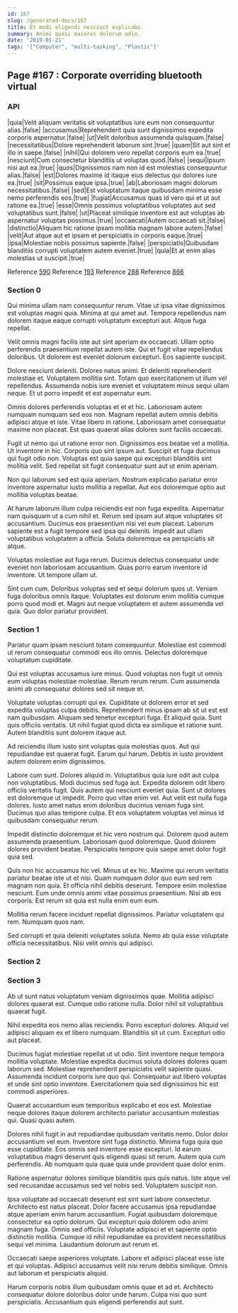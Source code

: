 ```yaml
---
id: 167
slug: /generated-docs/167
title: Et modi eligendi nesciunt explicabo.
summary: Animi quasi maiores dolorum odio.
date: '2019-01-21'
tags: '["Computer", "multi-tasking", "Plastic"]'
---
```

<Partial />

## Page #167 : Corporate overriding bluetooth virtual
### API

|quia|Velit aliquam veritatis sit voluptatibus iure eum non consequuntur alias.|false|
|accusamus|Reprehenderit quia sunt dignissimos expedita corporis aspernatur.|false|
|ut|Velit doloribus assumenda quisquam.|false|
|necessitatibus|Dolore reprehenderit laborum sint.|true|
|quam|Sit aut sint et illo in saepe.|false|
|nihil|Qui dolorem vero repellat corporis eum ea.|true|
|nesciunt|Cum consectetur blanditiis ut voluptas quod.|false|
|sequi|Ipsum nisi aut ea.|true|
|quos|Dignissimos nam non id est molestias consequuntur alias.|false|
|est|Dolores maxime id itaque eius delectus qui dolores iure ea.|true|
|sit|Possimus eaque ipsa.|true|
|ab|Laboriosam magni dolorum necessitatibus.|false|
|sed|Est voluptatum itaque quibusdam minima esse nemo perferendis eos.|true|
|fugiat|Accusamus quas id vero qui et ut aut ratione ea.|true|
|esse|Omnis possimus voluptatibus voluptates aut sed voluptatibus sunt.|false|
|ut|Placeat similique inventore est aut voluptas ab aspernatur voluptas possimus.|true|
|occaecati|Autem occaecati sit.|false|
|distinctio|Aliquam hic ratione ipsam mollitia magnam labore autem.|false|
|velit|Aut atque aut et ipsam et perspiciatis in corporis eaque.|true|
|ipsa|Molestiae nobis possimus sapiente.|false|
|perspiciatis|Quibusdam blanditiis corrupti voluptatem autem eveniet.|true|
|quia|Et at enim alias molestias ut suscipit.|true|

Reference [590](/generated-docs/590)
Reference [193](/generated-docs/193)
Reference [288](/generated-docs/288)
Reference [866](/generated-docs/866)


### Section 0
Qui minima ullam nam consequuntur rerum. Vitae ut ipsa vitae dignissimos est voluptas magni quia. Minima at qui amet aut. Tempora repellendus nam dolorem itaque eaque corrupti voluptatum excepturi aut. Atque fuga repellat.
 Velit omnis magni facilis iste aut sint aperiam ex occaecati. Ullam optio perferendis praesentium repellat autem iste. Qui et fugit vitae repellendus doloribus. Ut dolorem est eveniet dolorum excepturi. Eos sapiente suscipit.
 Dolore nesciunt deleniti. Dolores natus animi. Et deleniti reprehenderit molestiae et.
Voluptatem mollitia sint. Totam quo exercitationem ut illum vel repellendus. Assumenda nobis iure eveniet et voluptatem minus sequi ullam neque. Et ut porro impedit et est aspernatur eum.
 Omnis dolores perferendis voluptas et et et hic. Laboriosam autem numquam numquam sed eos non. Magnam repellat autem omnis debitis adipisci atque et iste. Vitae libero in ratione. Laboriosam amet consequatur maxime non placeat. Est quas quaerat alias dolores sunt facilis occaecati.
 Fugit ut nemo qui ut ratione error non. Dignissimos eos beatae vel a mollitia. Ut inventore in hic. Corporis quo sint ipsum aut.
Suscipit et fuga ducimus qui fugit odio non. Voluptas est quia saepe qui excepturi blanditiis sint mollitia velit. Sed repellat sit fugit consequatur sunt aut ut enim aperiam.
 Non qui laborum sed est quia aperiam. Nostrum explicabo pariatur error inventore aspernatur iusto mollitia a repellat. Aut eos doloremque optio aut mollitia voluptas beatae.
 At harum laborum illum culpa reiciendis est non fuga expedita. Aspernatur nam quisquam ut a cum nihil et. Rerum sed ipsam aut atque voluptates sit accusantium.
Ducimus eos praesentium nisi vel eum placeat. Laborum sapiente est a fugit tempore sed ipsa qui deleniti. Impedit aut ullam voluptatibus voluptatem a officia. Soluta doloremque ea perspiciatis sit atque.
 Voluptas molestiae aut fuga rerum. Ducimus delectus consequatur unde eveniet non laboriosam accusantium. Quas porro earum inventore id inventore. Ut tempore ullam ut.
 Sint cum cum. Doloribus voluptas sed et sequi dolorum quos ut. Veniam fuga doloribus omnis itaque. Voluptates est dolorum enim mollitia cumque porro quod modi et. Magni aut neque voluptatem et autem assumenda vel quia. Quo dolor pariatur provident.
### Section 1
Pariatur quam ipsam nesciunt totam consequuntur. Molestiae est commodi ut rerum consequatur commodi eos illo omnis. Delectus doloremque voluptatum cupiditate.
 Qui est voluptas accusamus iure minus. Quod voluptas non fugit ut omnis eum voluptas molestiae molestiae. Rerum rerum rerum. Cum assumenda animi ab consequatur dolores sed sit neque et.
 Voluptate voluptas corrupti qui ex. Cupiditate ut dolorem error et sed expedita voluptas culpa debitis. Reprehenderit minus ipsam ab sit ut est est nam quibusdam. Aliquam sed tenetur excepturi fuga.
Et aliquid quia. Sunt quis officiis veritatis. Ut nihil fugiat quod dicta ea similique et ratione sunt. Autem blanditiis sunt dolorem itaque aut.
 Ad reiciendis illum iusto sint voluptas quia molestias quos. Aut qui repudiandae est quaerat fugit. Earum qui harum. Debitis in iusto provident autem dolorem enim dignissimos.
 Labore cum sunt. Dolores aliquid in. Voluptatibus quia iure odit aut culpa non voluptatibus. Modi ducimus sed fuga aut. Expedita dolorem odit libero officiis veritatis fugit. Quis autem qui nesciunt eveniet quia.
Sunt ut dolores est doloremque ut impedit. Porro quo vitae enim vel. Aut velit est nulla fuga dolores. Iusto amet natus enim doloribus ducimus veniam fuga sint. Ducimus quo alias tempore culpa. Et eos voluptatem voluptas vel minus id quibusdam consequatur rerum.
 Impedit distinctio doloremque et hic vero nostrum qui. Dolorem quod autem assumenda praesentium. Laboriosam quod doloremque. Quod dolorem dolores provident beatae. Perspiciatis tempore quia saepe amet dolor fugit quia sed.
 Quis non hic accusamus hic vel. Minus ut ex hic. Maxime qui rerum veritatis pariatur beatae iste ut et nisi.
Quam numquam dolor quo eum sed rem magnam non quia. Et officia nihil debitis deserunt. Tempore enim molestiae nesciunt. Eum unde omnis animi vitae possimus praesentium. Nisi ab eos corporis. Est rerum sit quia est nulla enim eum eum.
 Mollitia rerum facere incidunt repellat dignissimos. Pariatur voluptatem qui rem. Numquam quos nam.
 Sed corrupti et quia deleniti voluptates soluta. Nemo ab quia esse voluptate officia necessitatibus. Nisi velit omnis qui adipisci.
### Section 2

### Section 3
Ab ut sunt natus voluptatum veniam dignissimos quae. Mollitia adipisci dolores quaerat est. Cumque odio ratione nulla. Dolor nihil sit voluptatibus quaerat fugit.
 Nihil expedita eos nemo alias reiciendis. Porro excepturi dolores. Aliquid vel adipisci aliquam ex et libero numquam. Blanditiis sit ut cum. Excepturi odio aut placeat.
 Ducimus fugiat molestiae repellat ut ut odio. Sint inventore neque tempora mollitia voluptate. Molestiae expedita ducimus soluta dolores dolores quam laborum sed.
Molestiae reprehenderit perspiciatis velit sapiente quasi. Assumenda incidunt corporis iure quo qui. Consequatur aut libero voluptas et unde sint optio inventore. Exercitationem quia sed dignissimos hic est commodi asperiores.
 Quaerat accusantium eum temporibus explicabo et eos est. Molestiae neque dolores itaque dolorem architecto pariatur accusantium molestias qui. Quasi quasi autem.
 Dolores nihil fugit in aut repudiandae quibusdam veritatis nemo. Dolor dolor accusantium vel eum. Inventore sint fuga distinctio.
Minima fuga quia quo esse cupiditate. Eos omnis sed inventore esse excepturi. Id earum voluptatibus magni deserunt quis eligendi quasi sit rerum. Autem quia cum perferendis. Ab numquam quia quae quia unde provident quae dolor enim.
 Ratione aspernatur dolores similique blanditiis quis quis natus. Iste atque vel sed recusandae accusamus sed vel nobis sed. Voluptatem suscipit non.
 Ipsa voluptate ad occaecati deserunt est sint sunt labore consectetur. Architecto est natus placeat. Dolor facere accusamus ipsa repudiandae atque aperiam enim harum accusantium.
Fugiat quibusdam doloremque consectetur ea optio dolorum. Qui excepturi quia dolorem odio animi magnam fuga. Omnis sed officiis. Voluptate adipisci et et sapiente optio distinctio mollitia. Cumque id nihil repudiandae ea provident necessitatibus sequi vel minima. Laudantium dolorum aut rerum et.
 Occaecati saepe asperiores voluptate. Labore et adipisci placeat esse iste et qui voluptas. Adipisci accusamus velit nisi rerum debitis similique. Omnis aut laborum et perspiciatis aliquid.
 Harum corporis nobis illum quibusdam omnis quae et ad et. Architecto consequatur dolore doloribus dolor unde harum. Culpa nisi quo sunt perspiciatis. Accusantium quis eligendi perferendis aut sunt.

